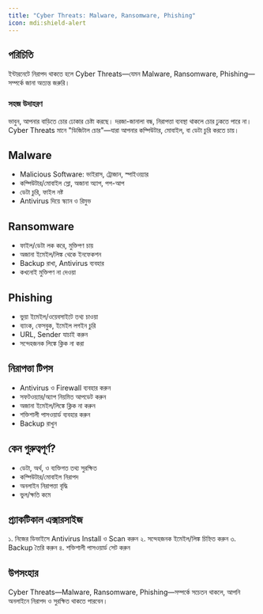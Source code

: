 ```yaml
---
title: "Cyber Threats: Malware, Ransomware, Phishing"
icon: mdi:shield-alert
---
```


## পরিচিতি

ইন্টারনেটে নিরাপদ থাকতে হলে Cyber Threats—যেমন Malware, Ransomware, Phishing—সম্পর্কে জানা অত্যন্ত জরুরি।

### সহজ উদাহরণ
ভাবুন, আপনার বাড়িতে চোর ঢোকার চেষ্টা করছে। দরজা-জানালা বন্ধ, নিরাপত্তা ব্যবস্থা থাকলে চোর ঢুকতে পারে না। Cyber Threats মানে "ডিজিটাল চোর"—যারা আপনার কম্পিউটার, মোবাইল, বা ডেটা চুরি করতে চায়।

## Malware

- Malicious Software: ভাইরাস, ট্রোজান, স্পাইওয়্যার
- কম্পিউটার/মোবাইল স্লো, অজানা অ্যাপ, পপ-আপ
- ডেটা চুরি, ফাইল নষ্ট
- Antivirus দিয়ে স্ক্যান ও রিমুভ

## Ransomware

- ফাইল/ডেটা লক করে, মুক্তিপণ চায়
- অজানা ইমেইল/লিঙ্ক থেকে ইনফেকশন
- Backup রাখা, Antivirus ব্যবহার
- কখনোই মুক্তিপণ না দেওয়া

## Phishing

- ভুয়া ইমেইল/ওয়েবসাইটে তথ্য চাওয়া
- ব্যাংক, ফেসবুক, ইমেইল লগইন চুরি
- URL, Sender যাচাই করুন
- সন্দেহজনক লিঙ্কে ক্লিক না করা

## নিরাপত্তা টিপস

- Antivirus ও Firewall ব্যবহার করুন
- সফটওয়্যার/অ্যাপ নিয়মিত আপডেট করুন
- অজানা ইমেইল/লিঙ্কে ক্লিক না করুন
- শক্তিশালী পাসওয়ার্ড ব্যবহার করুন
- Backup রাখুন

## কেন গুরুত্বপূর্ণ?

- ডেটা, অর্থ, ও ব্যক্তিগত তথ্য সুরক্ষিত
- কম্পিউটার/মোবাইল নিরাপদ
- অনলাইন নিরাপত্তা বৃদ্ধি
- ভুল/ক্ষতি কমে

## প্র্যাকটিকাল এক্সারসাইজ

১. নিজের ডিভাইসে Antivirus Install ও Scan করুন
২. সন্দেহজনক ইমেইল/লিঙ্ক চিহ্নিত করুন
৩. Backup তৈরি করুন
৪. শক্তিশালী পাসওয়ার্ড সেট করুন

## উপসংহার

Cyber Threats—Malware, Ransomware, Phishing—সম্পর্কে সচেতন থাকলে, আপনি অনলাইনে নিরাপদ ও সুরক্ষিত থাকতে পারবেন।
